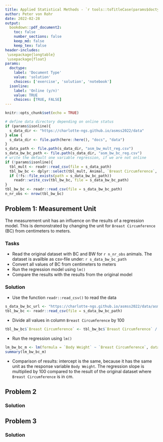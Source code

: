 ```yaml
---
title: Applied Statistical Methods - `r tools::toTitleCase(params$doctype)` 2
author: Peter von Rohr
date: 2022-02-28
output:
  bookdown::pdf_document2:
    toc: false
    number_sections: false
    keep_md: false
    keep_tex: false
header-includes:
 \usepackage{longtable}
 \usepackage{float}
params:
  doctype:
    label: 'Document Type'
    value: 'solution'
    choices: ['exercise', 'solution', 'notebook']
  isonline:
    label: 'Online (y/n)'
    value: TRUE
    choices: [TRUE, FALSE]
---
```



```r
knitr::opts_chunk$set(echo = TRUE)
```


```r
# define data directory depending on online status
if (params$isonline){
  s_data_dir <- "https://charlotte-ngs.github.io/asmss2022/data"
} else {
  s_data_dir <- file.path(here::here(), "docs", "data")
}
s_data_path <- file.path(s_data_dir, "asm_bw_mult_reg.csv")
s_data_bw_bc_path <- file.path(s_data_dir, "asm_bw_bc_reg.csv")
# write the default one variable regression, if we are not online
if (!params$isonline){
  tbl_mult <- readr::read_csv(file = s_data_path)
  tbl_bw_bc <- dplyr::select(tbl_mult, Animal, `Breast Circumference`, `Body Weight`)
  if (!fs::file_exists(path = s_data_bw_bc_path))
    readr::write_csv(tbl_bw_bc, file = s_data_bw_bc_path)
}
tbl_bw_bc <- readr::read_csv(file = s_data_bw_bc_path)
n_nr_obs <- nrow(tbl_bw_bc)
```


## Problem 1: Measurement Unit
The measurement unit has an influence on the results of a regression model. This is demonstrated by changing the unit for `Breast Circumference` (BC) from centimeters to meters. 

### Tasks

* Read the original dataset with BC and BW for `r n_nr_obs` animals. The dataset is availble as csv-file under: `r s_data_bw_bc_path`
* Convert all values of BC from centimeters to meters
* Run the regression model using `lm()`
* Compare the results with the results from the original model

<!-- your-solution-start
### Your Solution

* Use the function `readr::read_csv()` to read the data

```r

```

* Divide all values in column `Breast Circumference` by 100

```r

```

* Run the regression using `lm()`

```r

```

* Comparison of results

---  your-solution-end -->


<!-- master-solution-start -->

### Solution

* Use the function `readr::read_csv()` to read the data

```r
s_data_bw_bc_url <- "https://charlotte-ngs.github.io/asmss2022/data/asm_bw_bc_reg.csv"
tbl_bw_bc <- readr::read_csv(file = s_data_bw_bc_path)
```

* Divide all values in column `Breast Circumference` by 100

```r
tbl_bw_bc$`Breast Circumference` <- tbl_bw_bc$`Breast Circumference` / 100
```

* Run the regression using `lm()`

```r
lm_bw_bc_m <- lm(formula = `Body Weight` ~ `Breast Circumference`, data = tbl_bw_bc)
summary(lm_bw_bc_m)
```

* Comparison of results: intercept is the same, because it has the same unit as the response variable `Body Weight`. The regression slope is multiplied by 100 compared to the result of the original dataset where `Breast Circumference` is in cm.

<!-- master-solution-end -->


## Problem 2

<!-- your-solution-start
### Your Solution

---  your-solution-end -->


<!-- master-solution-start -->

### Solution

<!-- master-solution-end -->


## Problem 3

<!-- your-solution-start
### Your Solution

---  your-solution-end -->


<!-- master-solution-start -->

### Solution

<!-- master-solution-end -->
 

